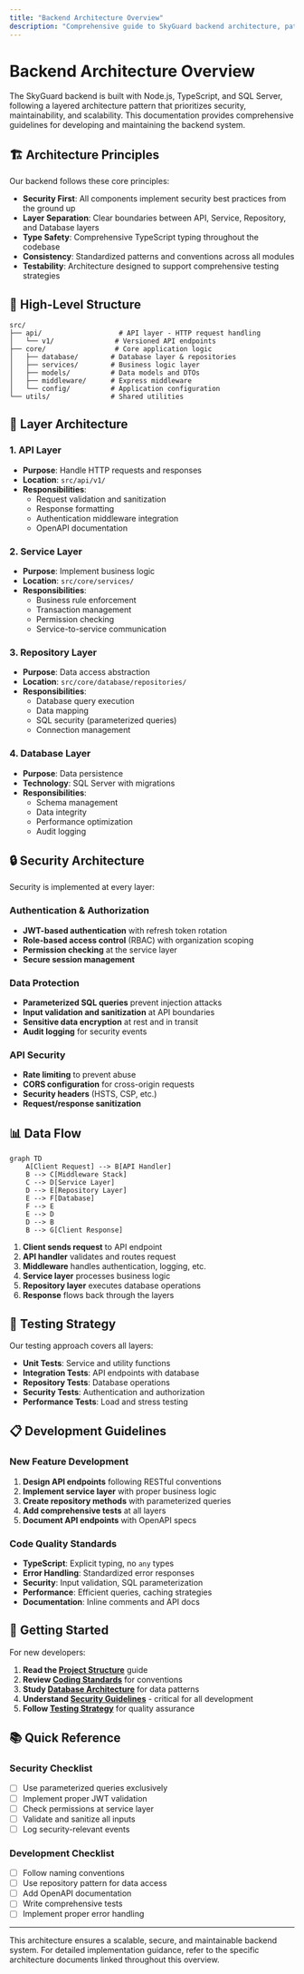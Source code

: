 ```yaml
---
title: "Backend Architecture Overview"
description: "Comprehensive guide to SkyGuard backend architecture, patterns, and development guidelines"
---
```


# Backend Architecture Overview

The SkyGuard backend is built with Node.js, TypeScript, and SQL Server, following a layered architecture pattern that prioritizes security, maintainability, and scalability. This documentation provides comprehensive guidelines for developing and maintaining the backend system.

## 🏗️ Architecture Principles

Our backend follows these core principles:

- **Security First**: All components implement security best practices from the ground up
- **Layer Separation**: Clear boundaries between API, Service, Repository, and Database layers
- **Type Safety**: Comprehensive TypeScript typing throughout the codebase
- **Consistency**: Standardized patterns and conventions across all modules
- **Testability**: Architecture designed to support comprehensive testing strategies

## 📁 High-Level Structure

```
src/
├── api/                   # API layer - HTTP request handling
│   └── v1/               # Versioned API endpoints
├── core/                 # Core application logic
│   ├── database/        # Database layer & repositories
│   ├── services/        # Business logic layer
│   ├── models/          # Data models and DTOs
│   ├── middleware/      # Express middleware
│   └── config/          # Application configuration
└── utils/               # Shared utilities
```

## 🔄 Layer Architecture

### 1. API Layer
- **Purpose**: Handle HTTP requests and responses
- **Location**: `src/api/v1/`
- **Responsibilities**:
  - Request validation and sanitization
  - Response formatting
  - Authentication middleware integration
  - OpenAPI documentation

### 2. Service Layer
- **Purpose**: Implement business logic
- **Location**: `src/core/services/`
- **Responsibilities**:
  - Business rule enforcement
  - Transaction management
  - Permission checking
  - Service-to-service communication

### 3. Repository Layer
- **Purpose**: Data access abstraction
- **Location**: `src/core/database/repositories/`
- **Responsibilities**:
  - Database query execution
  - Data mapping
  - SQL security (parameterized queries)
  - Connection management

### 4. Database Layer
- **Purpose**: Data persistence
- **Technology**: SQL Server with migrations
- **Responsibilities**:
  - Schema management
  - Data integrity
  - Performance optimization
  - Audit logging

## 🔒 Security Architecture

Security is implemented at every layer:

### Authentication & Authorization
- **JWT-based authentication** with refresh token rotation
- **Role-based access control** (RBAC) with organization scoping
- **Permission checking** at the service layer
- **Secure session management**

### Data Protection
- **Parameterized SQL queries** prevent injection attacks
- **Input validation and sanitization** at API boundaries
- **Sensitive data encryption** at rest and in transit
- **Audit logging** for security events

### API Security
- **Rate limiting** to prevent abuse
- **CORS configuration** for cross-origin requests
- **Security headers** (HSTS, CSP, etc.)
- **Request/response sanitization**

## 📊 Data Flow

```mermaid
graph TD
    A[Client Request] --> B[API Handler]
    B --> C[Middleware Stack]
    C --> D[Service Layer]
    D --> E[Repository Layer]
    E --> F[Database]
    F --> E
    E --> D
    D --> B
    B --> G[Client Response]
```

1. **Client sends request** to API endpoint
2. **API handler** validates and routes request
3. **Middleware** handles authentication, logging, etc.
4. **Service layer** processes business logic
5. **Repository layer** executes database operations
6. **Response** flows back through the layers

## 🧪 Testing Strategy

Our testing approach covers all layers:

- **Unit Tests**: Service and utility functions
- **Integration Tests**: API endpoints with database
- **Repository Tests**: Database operations
- **Security Tests**: Authentication and authorization
- **Performance Tests**: Load and stress testing

## 📋 Development Guidelines

### New Feature Development
1. **Design API endpoints** following RESTful conventions
2. **Implement service layer** with proper business logic
3. **Create repository methods** with parameterized queries
4. **Add comprehensive tests** at all layers
5. **Document API endpoints** with OpenAPI specs

### Code Quality Standards
- **TypeScript**: Explicit typing, no `any` types
- **Error Handling**: Standardized error responses
- **Security**: Input validation, SQL parameterization
- **Performance**: Efficient queries, caching strategies
- **Documentation**: Inline comments and API docs

## 🚀 Getting Started

For new developers:

1. **Read the [Project Structure](./project-structure)** guide
2. **Review [Coding Standards](./coding-standards)** for conventions
3. **Study [Database Architecture](./database-architecture)** for data patterns
4. **Understand [Security Guidelines](./security-guidelines)** - critical for all development
5. **Follow [Testing Strategy](./testing-strategy)** for quality assurance

## 📚 Quick Reference

### Security Checklist
- [ ] Use parameterized queries exclusively
- [ ] Implement proper JWT validation
- [ ] Check permissions at service layer
- [ ] Validate and sanitize all inputs
- [ ] Log security-relevant events

### Development Checklist
- [ ] Follow naming conventions
- [ ] Use repository pattern for data access
- [ ] Add OpenAPI documentation
- [ ] Write comprehensive tests
- [ ] Implement proper error handling

---

This architecture ensures a scalable, secure, and maintainable backend system. For detailed implementation guidance, refer to the specific architecture documents linked throughout this overview.